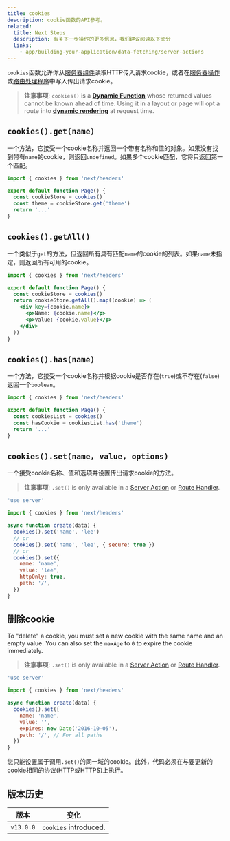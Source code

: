 ```yaml
---
title: cookies
description: cookie函数的API参考。
related:
  title: Next Steps
  description: 有关下一步操作的更多信息，我们建议阅读以下部分
  links:
    - app/building-your-application/data-fetching/server-actions
---
```


`cookies`函数允许你从[服务器组件](/docs/getting-started/react-essentials)读取HTTP传入请求cookie，或者在[服务器操作](/docs/app/building-your-application/data-fetching/server-actions)或[路由处理程序](/docs/app/building-your-application/routing/router-handlers)中写入传出请求cookie。

> **注意事项**: `cookies()` is a **[Dynamic Function](/docs/app/building-your-application/rendering/static-and-dynamic-rendering#dynamic-functions)** whose returned values cannot be known ahead of time. Using it in a layout or page will opt a route into **[dynamic rendering](/docs/app/building-your-application/rendering/static-and-dynamic-rendering#dynamic-rendering)** at request time.

## `cookies().get(name)`

一个方法，它接受一个cookie名称并返回一个带有名称和值的对象。如果没有找到带有`name`的cookie，则返回`undefined`。如果多个cookie匹配，它将只返回第一个匹配。

```jsx title="app/page.js"
import { cookies } from 'next/headers'

export default function Page() {
  const cookieStore = cookies()
  const theme = cookieStore.get('theme')
  return '...'
}
```

## `cookies().getAll()`

一个类似于`get`的方法，但返回所有具有匹配`name`的cookie的列表。如果`name`未指定，则返回所有可用的cookie。

```jsx title="app/page.js"
import { cookies } from 'next/headers'

export default function Page() {
  const cookieStore = cookies()
  return cookieStore.getAll().map((cookie) => (
    <div key={cookie.name}>
      <p>Name: {cookie.name}</p>
      <p>Value: {cookie.value}</p>
    </div>
  ))
}
```

## `cookies().has(name)`

一个方法，它接受一个cookie名称并根据cookie是否存在(`true`)或不存在(`false`)返回一个`boolean`。

```jsx title="app/page.js"
import { cookies } from 'next/headers'

export default function Page() {
  const cookiesList = cookies()
  const hasCookie = cookiesList.has('theme')
  return '...'
}
```

## `cookies().set(name, value, options)`

一个接受cookie名称、值和选项并设置传出请求cookie的方法。

> **注意事项**: `.set()` is only available in a [Server Action](/docs/app/building-your-application/data-fetching/server-actions) or [Route Handler](/docs/app/building-your-application/routing/router-handlers).

```js title="app/actions.js"
'use server'

import { cookies } from 'next/headers'

async function create(data) {
  cookies().set('name', 'lee')
  // or
  cookies().set('name', 'lee', { secure: true })
  // or
  cookies().set({
    name: 'name',
    value: 'lee',
    httpOnly: true,
    path: '/',
  })
}
```

## 删除cookie

To "delete" a cookie, you must set a new cookie with the same name and an empty value. You can also set the `maxAge` to `0` to expire the cookie immediately.

> **注意事项**: `.set()` is only available in a [Server Action](/docs/app/building-your-application/data-fetching/server-actions) or [Route Handler](/docs/app/building-your-application/routing/router-handlers).

```js title="app/actions.js"
'use server'

import { cookies } from 'next/headers'

async function create(data) {
  cookies().set({
    name: 'name',
    value: '',
    expires: new Date('2016-10-05'),
    path: '/', // For all paths
  })
}
```

您只能设置属于调用`.set()`的同一域的cookie。此外，代码必须在与要更新的cookie相同的协议(HTTP或HTTPS)上执行。

## 版本历史

| 版本      | 变化                  |
| --------- | --------------------- |
| `v13.0.0` | `cookies` introduced. |
